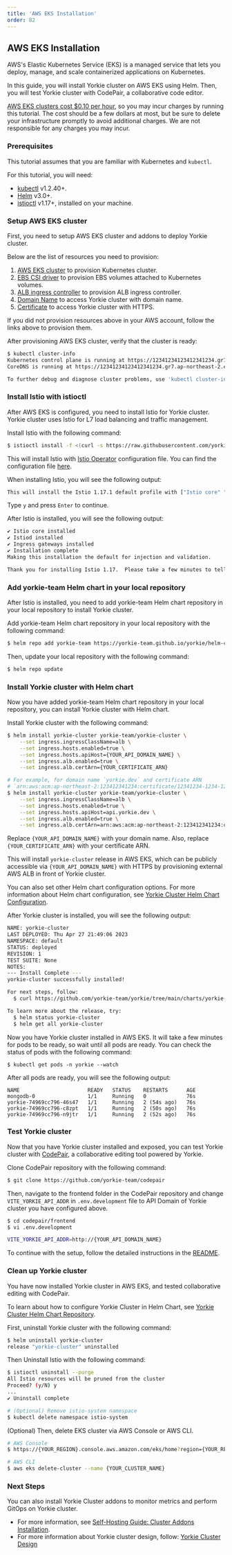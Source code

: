 ```yaml
---
title: 'AWS EKS Installation'
order: 82
---
```


## AWS EKS Installation

AWS's Elastic Kubernetes Service (EKS) is a managed service that lets you deploy, manage, and scale containerized applications on Kubernetes.

In this guide, you will install Yorkie cluster on AWS EKS using Helm.
Then, you will test Yorkie cluster with CodePair, a collaborative code editor.

<Alert status="danger">[AWS EKS clusters cost $0.10 per hour](https://aws.amazon.com/eks/pricing/), so you may incur charges by running this tutorial. The cost should be a few dollars at most, but be sure to delete your infrastructure promptly to avoid additional charges. We are not responsible for any charges you may incur.</Alert>

### Prerequisites

This tutorial assumes that you are familiar with Kubernetes and `kubectl`.

For this tutorial, you will need:

- [kubectl](https://kubernetes.io/docs/tasks/tools/install-kubectl/) v1.2.40+.
- [Helm](https://helm.sh/docs/intro/install/) v3.0+.
- [istioctl](https://istio.io/latest/docs/setup/getting-started/#download) v1.17+, installed on your machine.

### Setup AWS EKS cluster

First, you need to setup AWS EKS cluster and addons to deploy Yorkie cluster.

Below are the list of resources you need to provision:

1. [AWS EKS cluster](https://docs.aws.amazon.com/eks/latest/userguide/getting-started.html) to provision Kubernetes cluster.
2. [EBS CSI driver](https://docs.aws.amazon.com/eks/latest/userguide/ebs-csi.html) to provision EBS volumes attached to Kubernetes volumes.
3. [ALB ingress controller](https://docs.aws.amazon.com/eks/latest/userguide/alb-ingress.html) to provision ALB ingress controller.
4. [Domain Name](https://docs.aws.amazon.com/Route53/latest/DeveloperGuide/domain-register.html) to access Yorkie cluster with domain name.
5. [Certificate](https://docs.aws.amazon.com/acm/latest/userguide/gs-acm-request-public.html) to access Yorkie cluster with HTTPS.

If you did not provision resources above in your AWS account, follow the links above to provision them.

After provisioning AWS EKS cluster, verify that the cluster is ready:

```bash
$ kubectl cluster-info
Kubernetes control plane is running at https://12341234123412341234.gr7.ap-northeast-2.eks.amazonaws.com
CoreDNS is running at https://12341234123412341234.gr7.ap-northeast-2.eks.amazonaws.com/api/v1/namespaces/kube-system/services/kube-dns:dns/proxy

To further debug and diagnose cluster problems, use 'kubectl cluster-info dump'. 
```

### Install Istio with istioctl

After AWS EKS is configured, you need to install Istio for Yorkie cluster.
Yorkie cluster uses Istio for L7 load balancing and traffic management.

Install Istio with the following command:

```bash
$ istioctl install -f <(curl -s https://raw.githubusercontent.com/yorkie-team/yorkie/main/build/charts/yorkie-cluster/istio-operator.yaml)
```

This will install Istio with [Istio Operator](https://istio.io/latest/docs/setup/install/operator/) configuration file.
You can find the configuration file [here](https://raw.githubusercontent.com/yorkie-team/yorkie/main/build/charts/yorkie-cluster/istio-operator.yaml).

When installing Istio, you will see the following output:

```bash
This will install the Istio 1.17.1 default profile with ["Istio core" "Istiod" "Ingress gateways"] components into the cluster. Proceed? (y/N)
```

Type `y` and press `Enter` to continue.

After Istio is installed, you will see the following output:

```bash
✔ Istio core installed
✔ Istiod installed
✔ Ingress gateways installed
✔ Installation complete                                                                                             
Making this installation the default for injection and validation.

Thank you for installing Istio 1.17.  Please take a few minutes to tell us about your install/upgrade experience!  https://forms.gle/hMHGiwZHPU7UQRWe9
```

### Add yorkie-team Helm chart in your local repository

After Istio is installed, you need to add yorkie-team Helm chart repository in your local repository to install Yorkie cluster.

Add yorkie-team Helm chart repository in your local repository with the following command:

```bash
$ helm repo add yorkie-team https://yorkie-team.github.io/yorkie/helm-charts
```

Then, update your local repository with the following command:

```bash
$ helm repo update
```

### Install Yorkie cluster with Helm chart

Now you have added yorkie-team Helm chart repository in your local repository, you can install Yorkie cluster with Helm chart.

Install Yorkie cluster with the following command:

```bash
$ helm install yorkie-cluster yorkie-team/yorkie-cluster \
	--set ingress.ingressClassName=alb \
	--set ingress.hosts.enabled=true \
    --set ingress.hosts.apiHost={YOUR_API_DOMAIN_NAME} \
    --set ingress.alb.enabled=true \
    --set ingress.alb.certArn={YOUR_CERTIFICATE_ARN}

# For example, for domain name `yorkie.dev` and certificate ARN 
# `arn:aws:acm:ap-northeast-2:123412341234:certificate/12341234-1234-1234-1234-123412341234`, run the following command:
$ helm install yorkie-cluster yorkie-team/yorkie-cluster \
	--set ingress.ingressClassName=alb \
	--set ingress.hosts.enabled=true \
    --set ingress.hosts.apiHost=api.yorkie.dev \
    --set ingress.alb.enabled=true \
    --set ingress.alb.certArn=arn:aws:acm:ap-northeast-2:123412341234:certificate/12341234-1234-1234-1234-123412341234
```

Replace `{YOUR_API_DOMAIN_NAME}` with your domain name. Also, replace `{YOUR_CERTIFICATE_ARN}` with your certificate ARN.

This will install `yorkie-cluster` release in AWS EKS, which can be publicly accessible via `{YOUR_API_DOMAIN_NAME}` with HTTPS
by provisioning external AWS ALB in front of Yorkie cluster.

<Alert status="info">You can also set other Helm chart configuration options. For more information about Helm chart configuration, see [Yorkie Cluster Helm Chart Configuration](https://github.com/yorkie-team/yorkie/tree/main/build/charts/yorkie-cluster#configuration).</Alert>

After Yorkie cluster is installed, you will see the following output:

```bash
NAME: yorkie-cluster
LAST DEPLOYED: Thu Apr 27 21:49:06 2023
NAMESPACE: default
STATUS: deployed
REVISION: 1
TEST SUITE: None
NOTES:
--- Install Complete ---
yorkie-cluster successfully installed!

For next steps, follow:
  $ curl https://github.com/yorkie-team/yorkie/tree/main/charts/yorkie-cluster

To learn more about the release, try:
  $ helm status yorkie-cluster
  $ helm get all yorkie-cluster
```

Now you have Yorkie cluster installed in AWS EKS.
It will take a few minutes for pods to be ready, so wait until all pods are ready.
You can check the status of pods with the following command:

```
$ kubectl get pods -n yorkie --watch
```

After all pods are ready, you will see the following output:

```
NAME                      READY   STATUS    RESTARTS      AGE
mongodb-0                 1/1     Running   0             76s
yorkie-74969cc796-46s47   1/1     Running   2 (54s ago)   76s
yorkie-74969cc796-c8zpt   1/1     Running   2 (50s ago)   76s
yorkie-74969cc796-n9jtr   1/1     Running   2 (52s ago)   76s
```

### Test Yorkie cluster

Now that you have Yorkie cluster installed and exposed, you can test Yorkie cluster with [CodePair](https://github.com/yorkie-team/codepair), a collaborative editing tool powered by Yorkie.

Clone CodePair repository with the following command:

```bash
$ git clone https://github.com/yorkie-team/codepair
```

Then, navigate to the frontend folder in the CodePair repository and change `VITE_YORKIE_API_ADDR` in `.env.development` file to API Domain of Yorkie cluster you have configured above.

```bash
$ cd codepair/frontend
$ vi .env.development

VITE_YORKIE_API_ADDR=http://{YOUR_API_DOMAIN_NAME}
```
To continue with the setup, follow the detailed instructions in the [README](https://github.com/yorkie-team/codepair/blob/main/README.md).

### Clean up Yorkie cluster

You have now installed Yorkie cluster in AWS EKS, and tested collaborative editing with CodePair.

<Alert status="info">To learn about how to configure Yorkie Cluster in Helm Chart, see [Yorkie Cluster Helm Chart Repository](https://github.com/yorkie-team/yorkie/tree/main/build/charts/yorkie-cluster).</Alert>

First, uninstall Yorkie cluster with the following command:

```bash
$ helm uninstall yorkie-cluster
release "yorkie-cluster" uninstalled
```

Then Uninstall Istio with the following command:

```bash
$ istioctl uninstall --purge
All Istio resources will be pruned from the cluster
Proceed? (y/N) y
...
✔ Uninstall complete

# (Optional) Remove istio-system namespace
$ kubectl delete namespace istio-system
```

(Optional) Then, delete EKS cluster via AWS Console or AWS CLI.

```bash
# AWS Console
$ https://{YOUR_REGION}.console.aws.amazon.com/eks/home?region={YOUR_REGION}/clusters

# AWS CLI
$ aws eks delete-cluster --name {YOUR_CLUSTER_NAME}
```

### Next Steps

You can also install Yorkie Cluster addons to monitor metrics and perform GitOps on Yorkie cluster.

- For more information, see [Self-Hosting Guide: Cluster Addons Installation](/docs/self-hosted-server/cluster-addons).
- For more information about Yorkie cluster design, follow: [Yorkie Cluster Design](https://github.com/yorkie-team/yorkie/blob/main/design/sharded-cluster-mode.md)
